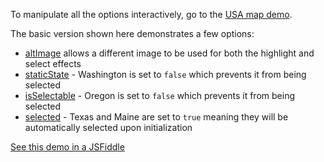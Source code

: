 To manipulate all the options interactively, go to the [USA map demo][example-usa].

The basic version shown here demonstrates a few options:

- [altImage][cr-altimage] allows a different image to be used for both the highlight and select effects
- [staticState][cr-staticstate] - Washington is set to `false` which prevents it from being selected
- [isSelectable][cr-isselectable] - Oregon is set to `false` which prevents it from being selected
- [selected][cr-selected] - Texas and Maine are set to `true` meaning they will be automatically selected upon initialization

[See this demo in a JSFiddle](https://jsfiddle.net/techfg/efs8zr65/latest)

[cr-altimage]: ../../../content/docs/reference/configuration-reference.md#altimage
[cr-staticstate]: ../../../content/docs/reference/configuration-reference.md#staticstate
[cr-isselectable]: ../../../content/docs/reference/configuration-reference.md#isselectable
[cr-selected]: ../../../content/docs/reference/configuration-reference.md#selected
[example-usa]: https://html-preview.github.io/?url=https://raw.githubusercontent.com/jamietre/ImageMapster/main/examples/usa.html
